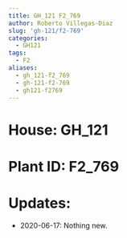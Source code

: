 ```yaml
---
title: GH_121 F2_769
author: Roberto Villegas-Diaz
slug: 'gh-121/f2-769'
categories:
  - GH121
tags:
  - F2
aliases:
  - gh_121-f2_769
  - gh-121-f2-769
  - gh121-f2769
---
```


# **House**: GH_121
# **Plant ID**: F2_769
# **Updates**: 
 - 2020-06-17: Nothing new.
